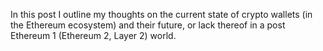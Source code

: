 
<SEO
  title="Crypto Wallets Are Dead. Long Live Crypto Wallets"
  description="Ethereum as it currently stands is unscalable and will never see the light of mass platform adoption."
  path="/writing/crypto-wallets-are-dead-long-live-crypto-wallets"
  type="article"
  published="2020-07-23"
/>

<PostDetails
  title="Crypto Wallets Are Dead. Long Live Crypto Wallets"
  author="Jeff Reiner"
  date="July 23, 2020"
  dateTime="2020-07-23"
  topic="Crypto"
/>

In this post I outline my thoughts on the current state of crypto wallets (in the Ethereum ecosystem) and their future, or lack thereof in a post Ethereum 1 (Ethereum 2, Layer 2) world.
